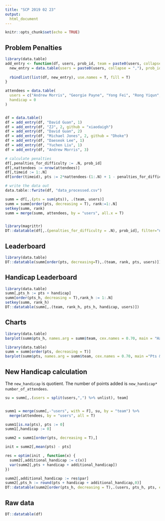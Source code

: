 ```yaml
---
title: "SCP 2019 02 23"
output:
  html_document
---
```


```r
knitr::opts_chunk$set(echo = TRUE)
```

## Problem Penalties


```r
library(data.table)
add_entry <- function(df, users, prob_id, team = paste0(users, collapse=","),  bytes = NA,  github = "", valid = T) {
  new_entry = data.table(users = paste0(users, collapse = ","), prob_id = prob_id, team = team, bytes = NA, github = "", valid = T)
  
  rbindlist(list(df, new_entry), use.names = T, fill = T)
}

attendees = data.table(
  users = c("Andrew Morris", "Georgie Payne", "Yong Fei", "Rong Yiqun", "Yuchen Liu", "Michael Jones", "Daeseok Lee", "David Guan", "ZJ", "Si Pham", "James Anderson"),
  handicap = 0
)


df = data.table()
df = add_entry(df, "David Guan", 1)
df = add_entry(df, "ZJ", 2, github = "xiaodaigh")
df = add_entry(df, "David Guan", 2)
df = add_entry(df, "Michael Jones", 2, github = "Dhoke")
df = add_entry(df, "Daeseok Lee", 1)
df = add_entry(df, "Yuchen Liu", 1)
df = add_entry(df, "Andrew Morris", 3)

# calculate penalties
df[,penalties_for_difficulty := .N, prob_id]
df[,nattendees := nrow(attendees)]
df[,timeid := 1:.N]
df[order(timeid), pts := 2*nattendees-(1:.N) + 1 - penalties_for_difficulty,prob_id]

# write the data out
data.table::fwrite(df, "data_processed.csv")

summ = df[,.(pts = sum(pts)), .(team, users)]
summ = summ[order(pts, decreasing = T), rank:=1:.N]
setkey(summ, rank)
summ = merge(summ, attendees, by = "users", all.x = T)


library(magrittr)
DT::datatable(df[,.(penalties_for_difficulty = .N), prob_id], filter="none", options = list(searching=F, paging=F))
```

## Leaderboard

```r
library(data.table)
DT::datatable(summ[order(pts, decreasing=T),.(team, rank, pts, users)])
```

## Handicap Leaderboard

```r
library(data.table)
summ[,pts_h := pts + handicap]
summ[order(pts_h, decreasing = T),rank_h := 1:.N]
setkey(summ, rank_h)
DT::datatable(summ[,.(team, rank_h, pts_h, handicap, users)])
```

## Charts

```r
library(data.table)
barplot(summ$pts_h, names.arg = summ$team, cex.names = 0.70, main = "Handicap Pts & Rank")
```



```r
library(data.table)
summ = summ[order(pts, decreasing = T)]
barplot(summ$pts, names.arg = summ$team, cex.names = 0.70, main ="Pts & Rank")
```


## New Handicap calculation
The `new_handicap` is quotient. The number of points added is `new_handicap* number_of_attendees`.

```r

su = summ[,.(users = split(users,",") %>% unlist), team]


summ1 = merge(summ[,-"users", with = F], su, by = "team") %>% 
  merge(attendees, by = "users", all = T)

summ1[is.na(pts), pts := 0]
summ1[,handicap := 0]

summ2 = summ1[order(pts, decreasing = T),]

init = summ2[,mean(pts) - pts]

res = optim(init , function(x) {
  summ2[,additional_handicap := c(x)]
  var(summ2[,pts + handicap + additional_handicap])
})

summ2[,additional_handicap := res$par]
summ2[,pts_h := round(pts + handicap + additional_handicap,0)]
DT::datatable(summ2[order(pts_h, decreasing = T),.(users, pts_h, pts, existing_handicap=handicap, new_handicap = round((handicap+additional_handicap)/nrow(attendees),2))])
```

## Raw data
```r
DT::datatable(df)
```
